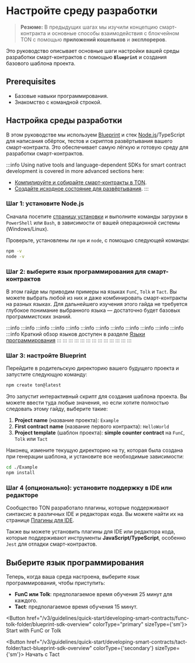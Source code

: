 
# Настройте среду разработки

> **Резюме:** В предыдущих шагах мы изучили концепцию смарт-контракта и основные способы взаимодействия с блокчейном TON с помощью **приложений кошельков** и **эксплореров**.

Это руководство описывает основные шаги настройки вашей среды разработки смарт-контрактов с помощью **`Blueprint`** и создания базового шаблона проекта.

## Prerequisites

* Базовые навыки программирования.
* Знакомство с командной строкой.

## Настройка среды разработки

В этом руководстве мы используем [Blueprint](https://github.com/ton-org/blueprint/) и стек [Node.js](https://nodejs.org/en)/TypeScript для написания обёрток, тестов и скриптов развёртывания вашего смарт-контракта. Это обеспечивает самую лёгкую и готовую среду для разработки смарт-контрактов.

:::info
Using native tools and language-dependent SDKs for smart contract development is covered in more advanced sections here:

* [Компилируйте и собирайте смарт-контракты в TON](/ru/v3/documentation/archive/compile#ton-compiler/).
* [Создайте исходное состояние для развёртывания](/ru/v3/guidelines/smart-contracts/howto/wallet#creating-the-state-init-for-deployment/).
  :::

### Шаг 1: установите Node.js

Сначала посетите [страницу установки](https://nodejs.org/en/download) и выполните команды загрузки в `PowerShell` или `Bash`, в зависимости от вашей операционной системы (Windows/Linux).

Проверьте, установлены ли `npm` и `node`, с помощью следующей команды:

```bash
npm -v
node -v
```

### Шаг 2: выберите язык программирования для смарт-контрактов

В этом гайде мы приводим примеры на языках `FunC`, `Tolk` и `Tact`. Вы можете выбрать любой из них и даже комбинировать смарт-контракты на разных языках. Для дальнейшего изучения этого гайда не требуется глубокое понимание выбранного языка — достаточно будет базовых программистских знаний.

:::info
:::info
:::info
:::info
:::info
:::info
:::info
:::info
:::info
:::info
:::info
:::info
:::info
Краткий обзор языков доступен в разделе [Языки программирования](/ru/v3/documentation/smart-contracts/overview#языки-программирования)
:::
:::
:::
:::
:::
:::
:::
:::
:::
:::
:::
:::
:::

### Шаг 3: настройте Blueprint

Перейдите в родительскую директорию вашего будущего проекта и запустите следующую команду:

```bash
npm create ton@latest
```

Это запустит интерактивный скрипт для создания шаблона проекта. Вы можете ввести туда любые значения, но если хотите полностью следовать этому гайду, выберите такие:

1. **Project name** (название проекта): `Example`
2. **First contract name** (название первого контракта): `HelloWorld`
3. **Project template** (шаблон проекта): **simple counter contract** на `FunC`, `Tolk` или `Tact`

Наконец, измените текущую директорию на ту, которая была создана при генерации шаблона, и установите все необходимые зависимости:

```bash
cd ./Example
npm install
```

### Шаг 4 (опционально): установите поддержку в IDE или редакторе

Сообщество TON разработало плагины, которые поддерживают синтаксис в различных IDE и редакторах кода. Вы можете найти их на странице [Плагины для IDE](https://docs.ton.org/ru/v3/documentation/smart-contracts/getting-started/ide-plugins/).

Также вы можете установить плагины для IDE или редактора кода, которые поддерживают инструменты **JavaScript/TypeScript**, особенно `Jest` для отладки смарт-контрактов.

## Выберите язык программирования

Теперь, когда ваша среда настроена, выберите язык программирования, чтобы приступить:

* **FunC или Tolk**: предполагаемое время обучения 25 минут для каждого.
* **Tact**: предполагаемое время обучения 15 минут.

<Button href="/v3/guidelines/quick-start/developing-smart-contracts/func-tolk-folder/blueprint-sdk-overview" colorType="primary" sizeType={'sm'}>
  Start with FunC or Tolk
</Button>

<Button href="/v3/guidelines/quick-start/developing-smart-contracts/tact-folder/tact-blueprint-sdk-overview" colorType={'secondary'} sizeType={'sm'}>
  Начать с Tact
</Button>

<Feedback />
